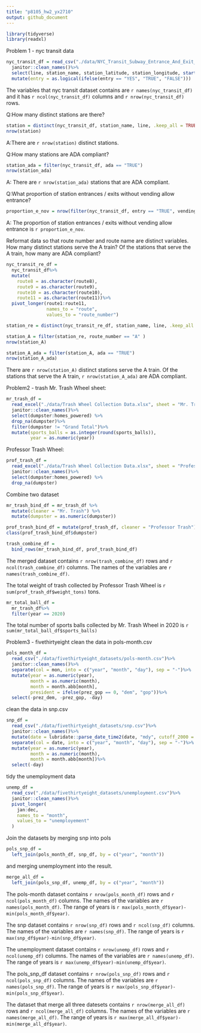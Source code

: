 ```yaml
---
title: "p8105_hw2_yx2710"
output: github_document
---
```


```r
library(tidyverse)
library(readxl)
```

Problem 1 - nyc  transit data

```r
nyc_transit_df = read_csv("./data/NYC_Transit_Subway_Entrance_And_Exit_Data.csv")%>%
  janitor::clean_names()%>%
  select(line, station_name, station_latitude, station_longitude, starts_with("route"), entry, vending, entrance_type, ada)%>%
  mutate(entry = as.logical(ifelse(entry == "YES", "TRUE", "FALSE")))
```
The variables that nyc transit dataset contains are `r names(nyc_transit_df)` and it has `r ncol(nyc_transit_df)` columns and `r nrow(nyc_transit_df)` rows.

Q:How many distinct stations are there?
```r
station = distinct(nyc_transit_df, station_name, line, .keep_all = TRUE)
nrow(station)
```
A:There are `r nrow(station)` distinct stations.

Q:How many stations are ADA compliant?
```r
station_ada = filter(nyc_transit_df, ada == "TRUE")
nrow(station_ada)
```
A: There are `r nrow(station_ada)` stations that are ADA compliant.

Q:What proportion of station entrances / exits without vending allow entrance?
```r
proportion_e_nov = nrow(filter(nyc_transit_df, entry == "TRUE", vending == "NO"))/nrow(filter(nyc_transit_df, vending == "NO"))
```
A: The proportion of station entrances / exits without vending allow entrance is `r proportion_e_nov`.

Reformat data so that route number and route name are distinct variables. How many distinct stations serve the A train? Of the stations that serve the A train, how many are ADA compliant?
```r
nyc_transit_re_df = 
  nyc_transit_df%>%
  mutate(
    route8 = as.character(route8),
    route9 = as.character(route9),
    route10 = as.character(route10),
    route11 = as.character(route11))%>%
  pivot_longer(route1:route11, 
               names_to = "route",
               values_to = "route_number")

station_re = distinct(nyc_transit_re_df, station_name, line, .keep_all = TRUE)

station_A = filter(station_re, route_number == "A" )
nrow(station_A)

station_A_ada = filter(station_A, ada == "TRUE")
nrow(station_A_ada)
```
There are `r nrow(station_A)` distinct stations serve the A train.
Of the stations that serve the A train, `r nrow(station_A_ada)` are ADA compliant.



Problem2 - trash
Mr. Trash Wheel sheet:
```r
mr_trash_df = 
  read_excel("./data/Trash Wheel Collection Data.xlsx", sheet = "Mr. Trash Wheel", range = "A2:N550")%>%
  janitor::clean_names()%>%
  select(dumpster:homes_powered) %>%
  drop_na(dumpster)%>%
  filter(dumpster != "Grand Total")%>%
  mutate(sports_balls = as.integer(round(sports_balls)),
         year = as.numeric(year))

```

Professor Trash Wheel:
```r
prof_trash_df = 
  read_excel("./data/Trash Wheel Collection Data.xlsx", sheet = "Professor Trash Wheel",range = "A2:M97")%>%
  janitor::clean_names()%>%
  select(dumpster:homes_powered) %>%
  drop_na(dumpster)
```

Combine two dataset
```r
mr_trash_bind_df = mr_trash_df %>%
  mutate(cleaner = "Mr. Trash") %>%
  mutate(dumpster = as.numeric(dumpster))

prof_trash_bind_df = mutate(prof_trash_df, cleaner = "Professor Trash")
class(prof_trash_bind_df$dumpster)

trash_combine_df = 
  bind_rows(mr_trash_bind_df, prof_trash_bind_df)
```

The merged dataset contains `r nrow(trash_combine_df)` rows and `r ncol(trash_combine_df)` columns. The names of the variables are `r names(trash_combine_df)`. 

The total weight of trash collected by Professor Trash Wheel is `r sum(prof_trash_df$weight_tons)` tons.

```r
mr_total_ball_df = 
  mr_trash_df%>%
  filter(year == 2020)
```

The total number of sports balls collected by Mr. Trash Wheel in 2020 is `r sum(mr_total_ball_df$sports_balls)`

Problem3 - fivethirtyeight
clean the data in pols-month.csv
```r
pols_month_df = 
  read_csv("./data/fivethirtyeight_datasets/pols-month.csv")%>%
  janitor::clean_names()%>%
  separate(col = mon, into = c("year", "month", "day"), sep = "-")%>%
  mutate(year = as.numeric(year),
         month = as.numeric(month), 
         month = month.abb[month],
         president = ifelse(prez_gop == 0, "dem", "gop"))%>%
  select(-prez_dem, -prez_gop, -day)
```

clean the data in snp.csv 
```r
snp_df = 
  read_csv("./data/fivethirtyeight_datasets/snp.csv")%>%
  janitor::clean_names()%>%
  mutate(date = lubridate::parse_date_time2(date, "mdy", cutoff_2000 = 49))%>%
  separate(col = date, into = c("year", "month", "day"), sep = "-")%>%
  mutate(year = as.numeric(year),
         month = as.numeric(month), 
         month = month.abb[month])%>%
  select(-day)
```

tidy the unemployment data
```r
unemp_df = 
  read_csv("./data/fivethirtyeight_datasets/unemployment.csv")%>%
  janitor::clean_names()%>%
  pivot_longer(
    jan:dec,
    names_to = "month",
    values_to = "unemployement"
  )

```

Join the datasets by merging snp into pols
```r
pols_snp_df = 
  left_join(pols_month_df, snp_df, by = c("year", "month"))
```

and merging unemployment into the result.
```r
merge_all_df = 
  left_join(pols_snp_df, unemp_df, by = c("year", "month"))
```


The pols-month dataset contains `r nrow(pols_month_df)` rows and `r ncol(pols_month_df)` columns. The names of the variables are `r names(pols_month_df)`. The range of years is `r max(pols_month_df$year)-min(pols_month_df$year)`.

The snp dataset contains `r nrow(snp_df)` rows and `r ncol(snp_df)` columns. The names of the 
variables are `r names(snp_df)`. The range of years is `r max(snp_df$year)-min(snp_df$year)`.

The unemployment dataset contains `r nrow(unemp_df)` rows and `r ncol(unemp_df)` columns. The names of the 
variables are `r names(unemp_df)`. The range of years is `r max(unemp_df$year)-min(unemp_df$year)`.

The pols_snp_df dataset contains `r nrow(pols_snp_df)` rows and `r ncol(pols_snp_df)` columns. The names of the 
variables are `r names(pols_snp_df)`. The range of years is `r max(pols_snp_df$year)-min(pols_snp_df$year)`.

The dataset that merge all three datesets contains `r nrow(merge_all_df)` rows and `r ncol(merge_all_df)` columns. The names of the 
variables are `r names(merge_all_df)`. The range of years is `r max(merge_all_df$year)-min(merge_all_df$year)`.
